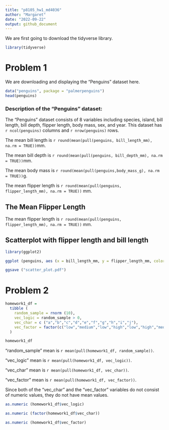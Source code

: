 ```yaml
---
title: "p8105_hw1_md4036"
author: "Margaret"
date: "2022-09-22"
output: github_document
---
```


We are first going to download the tidyverse library.

```r
library(tidyverse)
```


# Problem 1

We are downloading and displaying the "Penguins" dataset here.

```r
data("penguins", package = "palmerpenguins")
head(penguins)
```

### Description of the "Penguins" dataset:

The "Penguins" dataset consists of 8 variables including species, island, bill length, bill depth, flipper length, body mass, sex, and year. This dataset has `r ncol(penguins)` columns and `r nrow(penguins)` rows. 

The mean bill length is `r round(mean(pull(penguins, bill_length_mm), na.rm = TRUE))`mm.

The mean bill depth is `r round(mean(pull(penguins, bill_depth_mm), na.rm = TRUE))`mm.

The mean body mass is `r round(mean(pull(penguins,body_mass_g), na.rm = TRUE))`g.

The mean flipper length is `r round(mean(pull(penguins, flipper_length_mm), na.rm = TRUE))` mm.


## The Mean Flipper Length

The mean flipper length is `r round(mean(pull(penguins, flipper_length_mm), na.rm = TRUE))` mm.

## Scatterplot with flipper length and bill length

```r
library(ggplot2)
```

```r
ggplot (penguins, aes (x = bill_length_mm, y = flipper_length_mm, color = species)) + geom_point() 

ggsave ("scatter_plot.pdf")
```


# Problem 2

```r
homework1_df = 
  tibble (
    random_sample = rnorm (10),
    vec_logic = random_sample > 0,
    vec_char = c ("a","b","c","d","e","f","g","h","i","j"),
    vec_factor = factor(c("low","medium","low","high","low","high","medium","low","low","high"))
  )

homework1_df
```

"random_sample" mean is `r mean(pull(homework1_df, random_sample))`. 

"vec_logic" mean is `r mean(pull(homework1_df, vec_logic))`.

"vec_char" mean is `r mean(pull(homework1_df, vec_char))`.

"vec_factor" mean is `r mean(pull(homework1_df, vec_factor))`.

Since both of the "vec_char" and the "vec_factor" variables do not consist of numeric values, they do not have mean values. 

```r
as.numeric (homework1_df$vec_logic)

as.numeric (factor(homework1_df$vec_char))

as.numeric (homework1_df$vec_factor)
```









